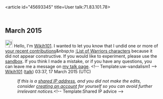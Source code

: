 <article id="45693345" title=User talk:71.83.101.78>
	<talkpage id="45693345" title="User talk:71.83.101.78">

== March 2015 ==
[[File:Information.svg|25px|alt=Information icon]] Hello, I'm [[User:Wikih101|Wikih101]]. I wanted to let you know that I undid one or more of [[Special:Contributions/71.83.101.78|your recent contributions]]&amp;nbsp;to [[:List of Warriors characters]] because it did not appear constructive. If you would like to experiment, please use the [[WP:sandbox|sandbox]]. If you think I made a mistake, or if you have any questions, you can leave me a message on [[User_talk:Wikih101|my talk page]]. &lt;!-- Template:uw-vandalism1 --&gt;  [[User:Wikih101|Wikih101]] ([[User talk:Wikih101|talk]]) 03:37, 17 March 2015 (UTC)
:''If this is a [[Network address translation|shared IP address]], and you did not make the edits, consider [[Wikipedia:Why create an account?|creating an account]] for yourself so you can avoid further irrelevant notices.''&lt;!-- Template:Shared IP advice --&gt;
	</talkpage>
</article>